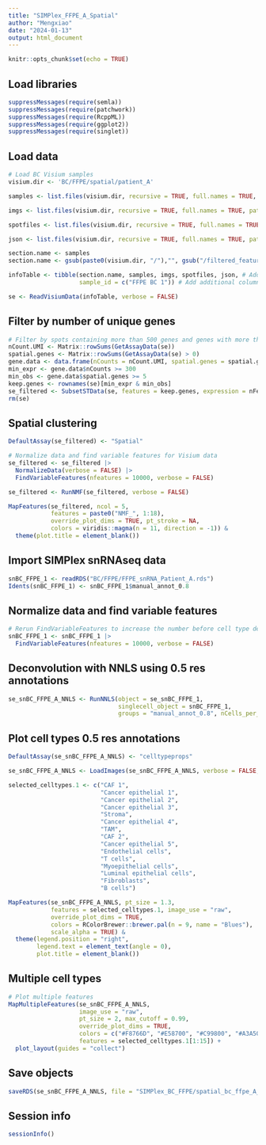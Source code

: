 ```yaml
---
title: "SIMPlex_FFPE_A_Spatial"
author: "Mengxiao"
date: "2024-01-13"
output: html_document
---
```


```r
knitr::opts_chunk$set(echo = TRUE)
```

## Load libraries

```r
suppressMessages(require(semla))
suppressMessages(require(patchwork))
suppressMessages(require(RcppML))
suppressMessages(require(ggplot2))
suppressMessages(require(singlet))
```

## Load data

```r
# Load BC Visium samples
visium.dir <- 'BC/FFPE/spatial/patient_A'

samples <- list.files(visium.dir, recursive = TRUE, full.names = TRUE, pattern = 'filtered_feature_bc_matrix.h5')

imgs <- list.files(visium.dir, recursive = TRUE, full.names = TRUE, pattern = 'tissue_hires_image.png')

spotfiles <- list.files(visium.dir, recursive = TRUE, full.names = TRUE, pattern = 'tissue_positions.csv')

json <- list.files(visium.dir, recursive = TRUE, full.names = TRUE, pattern = 'scalefactors_json.json')

section.name <- samples
section.name <- gsub(paste0(visium.dir, "/"),"", gsub("/filtered_feature_bc_matrix.h5", "", section.name))

infoTable <- tibble(section.name, samples, imgs, spotfiles, json, # Add required columns
                    sample_id = c("FFPE BC 1")) # Add additional column

se <- ReadVisiumData(infoTable, verbose = FALSE)
```

## Filter by number of unique genes

```r
# Filter by spots containing more than 500 genes and genes with more than 300 UMIs as well as at least 5 spots
nCount.UMI <- Matrix::rowSums(GetAssayData(se))
spatial.genes <- Matrix::rowSums(GetAssayData(se) > 0)
gene.data <- data.frame(nCounts = nCount.UMI, spatial.genes = spatial.genes)
min_expr <- gene.data$nCounts >= 300
min_obs <- gene.data$spatial.genes >= 5
keep.genes <- rownames(se)[min_expr & min_obs]
se_filtered <- SubsetSTData(se, features = keep.genes, expression = nFeature_Spatial > 500)
rm(se)
```

## Spatial clustering

```r
DefaultAssay(se_filtered) <- "Spatial"

# Normalize data and find variable features for Visium data
se_filtered <- se_filtered |> 
  NormalizeData(verbose = FALSE) |>
  FindVariableFeatures(nfeatures = 10000, verbose = FALSE)

se_filtered <- RunNMF(se_filtered, verbose = FALSE)

MapFeatures(se_filtered, ncol = 5,
            features = paste0("NMF_", 1:18),
            override_plot_dims = TRUE, pt_stroke = NA,
            colors = viridis::magma(n = 11, direction = -1)) &
  theme(plot.title = element_blank())
```

## Import SIMPlex snRNAseq data
```r
snBC_FFPE_1 <- readRDS("BC/FFPE/FFPE_snRNA_Patient_A.rds")
Idents(snBC_FFPE_1) <- snBC_FFPE_1$manual_annot_0.8
```

## Normalize data and find variable features

```r
# Rerun FindVariableFeatures to increase the number before cell type deconvolution
snBC_FFPE_1 <- snBC_FFPE_1 |> 
  FindVariableFeatures(nfeatures = 10000, verbose = FALSE)
```

## Deconvolution with NNLS using 0.5 res annotations
```r
se_snBC_FFPE_A_NNLS <- RunNNLS(object = se_snBC_FFPE_1, 
                               singlecell_object = snBC_FFPE_1, 
                               groups = "manual_annot_0.8", nCells_per_group = 1000)
```

## Plot cell types 0.5 res annotations

```r
DefaultAssay(se_snBC_FFPE_A_NNLS) <- "celltypeprops"

se_snBC_FFPE_A_NNLS <- LoadImages(se_snBC_FFPE_A_NNLS, verbose = FALSE, image_height = 2000)

selected_celltypes.1 <- c("CAF 1",
                          "Cancer epithelial 1",
                          "Cancer epithelial 2",
                          "Cancer epithelial 3",
                          "Stroma",
                          "Cancer epithelial 4",
                          "TAM",
                          "CAF 2",
                          "Cancer epithelial 5",
                          "Endothelial cells",
                          "T cells",
                          "Myoepithelial cells",
                          "Luminal epithelial cells",
                          "Fibroblasts",
                          "B cells")

MapFeatures(se_snBC_FFPE_A_NNLS, pt_size = 1.3, 
            features = selected_celltypes.1, image_use = "raw",
            override_plot_dims = TRUE,
            colors = RColorBrewer::brewer.pal(n = 9, name = "Blues"), 
            scale_alpha = TRUE) & 
  theme(legend.position = "right",
        legend.text = element_text(angle = 0), 
        plot.title = element_blank())
```

## Multiple cell types
```r
# Plot multiple features
MapMultipleFeatures(se_snBC_FFPE_A_NNLS, 
                    image_use = "raw", 
                    pt_size = 2, max_cutoff = 0.99,
                    override_plot_dims = TRUE, 
                    colors = c("#F8766D", "#E58700", "#C99800", "#A3A500", "#6BB100", "#00BA38", "#00BF7D", "#00C0AF", "#00BCD8", "#00B0F6", "#619CFF", "#B983FF", "#E76BF3", "#FD61D1", "#FF67A4"),
                    features = selected_celltypes.1[1:15]) +
  plot_layout(guides = "collect")
```

## Save objects

```r
saveRDS(se_snBC_FFPE_A_NNLS, file = "SIMPlex_BC_FFPE/spatial_bc_ffpe_A_NNLS.rds")
```

## Session info
```r
sessionInfo()
```

